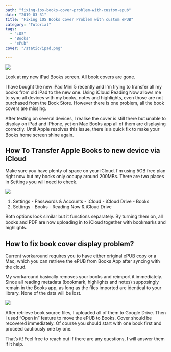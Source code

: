 ```yaml
---
path: "fixing-ios-books-cover-problem-with-custom-epub"
date: "2019-03-31"
title: "Fixing iOS Books Cover Problem with custom ePUB"
category: "Tutorial"
tags: 
  - "iOS"
  - "Books"
  - "ePub"
cover: "/static/ipad.png"

---
```


![](/static/ipad.png)

Look at my new iPad Books screen. All book covers are gone. 

I have bought the new iPad Mini 5 recently and I'm trying to transfer all my books from old iPad to the new one. Using iCloud Reading Now allows me to sync all devices with my books, notes and highlights, even those are not purchased from the Book Store. However there is one problem, all the book covers are missing.

After testing on several devices, I realise the cover is still there but unable to display on iPad and iPhone, yet on Mac Books app all of them are displaying correctly. Until Apple resolves this issue, there is a quick fix to make your Books home screen shine again.

## How To Transfer Apple Books to new device via iCloud

Make sure you have plenty of space on your iCloud. I'm using 5GB free plan right now but my books only occupy around 200MBs. There are two places in Settings you will need to check. 

![](/static/ipad-settings.jpg)


1. Settings - Passwords & Accounts - iCloud - iCloud Drive - Books
2. Settings - Books - Reading Now & iCloud Drive

Both options look similar but it functions separately. By turning them on, all books and PDF are now uploading in to iCloud together with bookmarks and highlights. 

## How to fix book cover display problem?

Current workaround requires you to have either original ePUB copy or a Mac, which you can retrieve the ePUB from Books App after syncing with the cloud. 

My workaround basically removes your books and reimport it immediately. Since all reading metadata (bookmark, highlights and notes) supposingly remain in the Books app, as long as the files imported are identical to your library. None of the data will be lost. 

![](/static/ipad-2.png)

After retrieve book source files, I uploaded all of them to Google Drive. Then I used “Open in” feature to move the ePUB to Books. Cover should be recovered immediately. Of course you should start with one book first and proceed cautiously one by one.

That’s it! Feel free to reach out if there are any questions, I will answer them if it help.